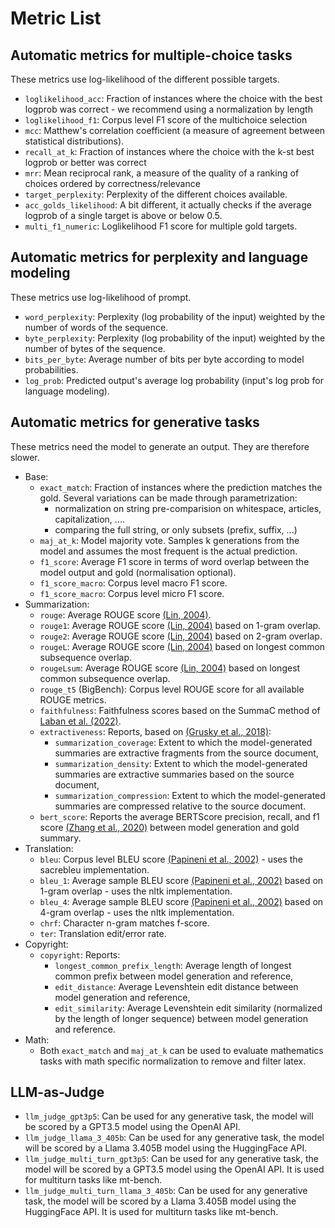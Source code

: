 # Metric List

## Automatic metrics for multiple-choice tasks

These metrics use log-likelihood of the different possible targets.
- `loglikelihood_acc`: Fraction of instances where the choice with the best logprob was correct - we recommend using a normalization by length
- `loglikelihood_f1`: Corpus level F1 score of the multichoice selection
- `mcc`: Matthew's correlation coefficient (a measure of agreement between statistical distributions).
- `recall_at_k`: Fraction of instances where the choice with the k-st best logprob or better was correct
- `mrr`: Mean reciprocal rank, a measure of the quality of a ranking of choices ordered by correctness/relevance
- `target_perplexity`: Perplexity of the different choices available.
- `acc_golds_likelihood`: A bit different, it actually checks if the average logprob of a single target is above or below 0.5.
- `multi_f1_numeric`: Loglikelihood F1 score for multiple gold targets.

## Automatic metrics for perplexity and language modeling
These metrics use log-likelihood of prompt.
- `word_perplexity`: Perplexity (log probability of the input) weighted by the number of words of the sequence.
- `byte_perplexity`: Perplexity (log probability of the input) weighted by the number of bytes of the sequence.
- `bits_per_byte`: Average number of bits per byte according to model probabilities.
- `log_prob`: Predicted output's average log probability (input's log prob for language modeling).

## Automatic metrics for generative tasks
These metrics need the model to generate an output. They are therefore slower.
- Base:
    - `exact_match`: Fraction of instances where the prediction matches the gold. Several variations can be made through parametrization:
        - normalization on string pre-comparision on whitespace, articles, capitalization, ....
        - comparing the full string, or only subsets (prefix, suffix, ...)
    - `maj_at_k`: Model majority vote. Samples k generations from the model and assumes the most frequent is the actual prediction.
    - `f1_score`:  Average F1 score in terms of word overlap between the model output and gold (normalisation optional).
    - `f1_score_macro`: Corpus level macro F1 score.
    - `f1_score_macro`: Corpus level micro F1 score.
- Summarization:
    - `rouge`: Average ROUGE score [(Lin, 2004)](https://aclanthology.org/W04-1013/).
    - `rouge1`: Average ROUGE score [(Lin, 2004)](https://aclanthology.org/W04-1013/) based on 1-gram overlap.
    - `rouge2`: Average ROUGE score [(Lin, 2004)](https://aclanthology.org/W04-1013/) based on 2-gram overlap.
    - `rougeL`: Average ROUGE score [(Lin, 2004)](https://aclanthology.org/W04-1013/) based on longest common subsequence overlap.
    - `rougeLsum`: Average ROUGE score [(Lin, 2004)](https://aclanthology.org/W04-1013/) based on longest common subsequence overlap.
    - `rouge_t5` (BigBench): Corpus level ROUGE score for all available ROUGE metrics.
    - `faithfulness`: Faithfulness scores based on the SummaC method of [Laban et al. (2022)](https://aclanthology.org/2022.tacl-1.10/).
    - `extractiveness`: Reports, based on [(Grusky et al., 2018)](https://aclanthology.org/N18-1065/):
        - `summarization_coverage`: Extent to which the model-generated summaries are extractive fragments from the source document,
        - `summarization_density`: Extent to which the model-generated summaries are extractive summaries based on the source document,
        - `summarization_compression`: Extent to which the model-generated summaries are compressed relative to the source document.
    - `bert_score`: Reports the average BERTScore precision, recall, and f1 score [(Zhang et al., 2020)](https://openreview.net/pdf?id=SkeHuCVFDr) between model generation and gold summary.
- Translation:
    - `bleu`: Corpus level BLEU score [(Papineni et al., 2002)](https://aclanthology.org/P02-1040/) - uses the sacrebleu implementation.
    - `bleu_1`: Average sample BLEU score [(Papineni et al., 2002)](https://aclanthology.org/P02-1040/) based on 1-gram overlap - uses the nltk implementation.
    - `bleu_4`: Average sample BLEU score [(Papineni et al., 2002)](https://aclanthology.org/P02-1040/) based on 4-gram overlap - uses the nltk implementation.
    - `chrf`: Character n-gram matches f-score.
    - `ter`: Translation edit/error rate.
- Copyright:
    - `copyright`: Reports:
        - `longest_common_prefix_length`: Average length of longest common prefix between model generation and reference,
        - `edit_distance`: Average Levenshtein edit distance between model generation and reference,
        - `edit_similarity`: Average Levenshtein edit similarity (normalized by the length of longer sequence) between model generation and reference.
- Math:
    - Both `exact_match` and `maj_at_k` can be used to evaluate mathematics tasks with math specific normalization to remove and filter latex.

## LLM-as-Judge
- `llm_judge_gpt3p5`: Can be used for any generative task, the model will be scored by a GPT3.5 model using the OpenAI API.
- `llm_judge_llama_3_405b`: Can be used for any generative task, the model will be scored by a Llama 3.405B model using the HuggingFace API.
- `llm_judge_multi_turn_gpt3p5`: Can be used for any generative task, the model will be scored by a GPT3.5 model using the OpenAI API. It is used for multiturn tasks like mt-bench.
- `llm_judge_multi_turn_llama_3_405b`: Can be used for any generative task, the model will be scored by a Llama 3.405B model using the HuggingFace API. It is used for multiturn tasks like mt-bench.
